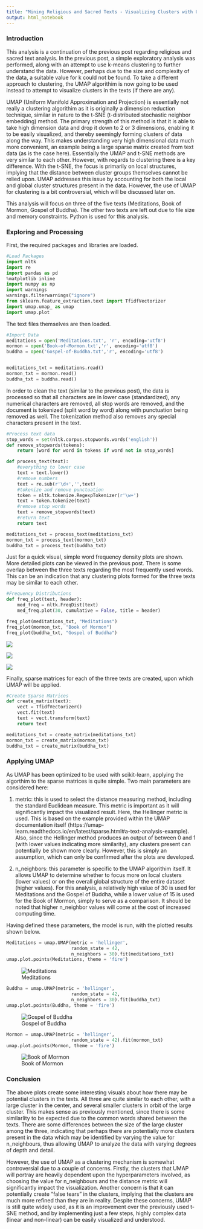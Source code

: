 ```yaml
---
title: "Mining Religious and Sacred Texts - Visualizing Clusters with UMAP"
output: html_notebook
---
```


### Introduction

This analysis is a continuation of the previous post regarding religious and sacred text analysis. In the previous post, a simple exploratory analysis was performed, along with an attempt to use k-means clustering to further understand the data. However, perhaps due to the size and complexity of the data, a suitable value for k could not be found. To take a different approach to clustering, the UMAP algorithim is now going to be used instead to attempt to visualize clusters in the texts (if there are any).

UMAP (Uniform Manifold Approximation and Projection) is essentially not really a clustering algorithim as it is originally a dimension reduction technique, similar in nature to the t-SNE (t-distributed stochastic neighbor embedding) method. The primary strength of this method is that it is able to take high dimension data and drop it down to 2 or 3 dimensions, enabling it to be easily visualized, and thereby seemingly forming clusters of data along the way. This makes understanding very high dimensional data much more convenient, an example being a large sparse matrix created from text data (as is the case here). Essentially the UMAP and t-SNE methods are very similar to each other. However, with regards to clustering there is a key difference. With the t-SNE, the focus is primarily on local structures, implying that the distance between cluster groups themselves cannot be relied upon. UMAP addresses this issue by accounting for both the local and global cluster structures present in the data. However, the use of UMAP for clustering is a bit controversial, which will be discussed later on. 

This analysis will focus on three of the five texts (Meditations, Book of Mormon, Gospel of Buddha). The other two texts are left out due to file size and memory constraints. Python is used for this analysis. 

### Exploring and Processing

First, the required packages and libraries are loaded.

```python
#Load Packages
import nltk
import re
import pandas as pd
%matplotlib inline
import numpy as np
import warnings
warnings.filterwarnings("ignore")
from sklearn.feature_extraction.text import TfidfVectorizer
import umap.umap_ as umap
import umap.plot
```

The text files themselves are then loaded.

```python
#Import Data
meditations = open('Meditations.txt', 'r', encoding='utf8')
mormon = open('Book-of-Mormon.txt','r', encoding='utf8')
buddha = open('Gospel-of-Buddha.txt','r', encoding='utf8')


meditations_txt = meditations.read()
mormon_txt = mormon.read()
buddha_txt = buddha.read()
```

In order to clean the text (similar to the previous post), the data is processed so that all characters are in lower case (standardized), any numerical characters are removed, all stop words are removed, and the document is tokenized (split word by word) along with punctuation being removed as well. The tokenization method also removes any special characters present in the text. 

```python
#Process text data
stop_words = set(nltk.corpus.stopwords.words('english'))
def remove_stopwords(tokens):
    return [word for word in tokens if word not in stop_words]

def process_text(text):
    #everything to lower case
    text = text.lower()
    #remove numbers
    text = re.sub(r'\d+','',text)
    #tokenize and remove punctuation
    token = nltk.tokenize.RegexpTokenizer(r'\w+')
    text = token.tokenize(text)
    #remove stop words
    text = remove_stopwords(text)
    #return text
    return text

meditations_txt = process_text(meditations_txt)
mormon_txt = process_text(mormon_txt)
buddha_txt = process_text(buddha_txt)
```

Just for a quick visual, simple word frequency density plots are shown. More detailed plots can be viewed in the previous post. There is some overlap between the three texts regarding the most frequently used words. This can be an indication that any clustering plots formed for the three texts may be similar to each other. 

```python
#Frequency Distributions
def freq_plot(text, header):
    med_freq = nltk.FreqDist(text)
    med_freq.plot(30, cumulative = False, title = header)

freq_plot(meditations_txt, "Meditations")
freq_plot(mormon_txt, "Book of Mormon")
freq_plot(buddha_txt, "Gospel of Buddha")
```
![](/images/Meditations-Freq.png)

![](/images/Mormon-Freq.png)

![](/images/Buddha-Freq.png)


Finally, sparse matrices for each of the three texts are created, upon which UMAP will be applied. 

```python
#Create Sparse Matrices
def create_matrix(text):
    vect = TfidfVectorizer()
    vect.fit(text)
    text = vect.transform(text)
    return text

meditations_txt = create_matrix(meditations_txt)
mormon_txt = create_matrix(mormon_txt)
buddha_txt = create_matrix(buddha_txt)
```

### Applying UMAP

As UMAP has been optimized to be used with scikit-learn, applying the algorthim to the sparse matrices is quite simple. Two main parameters are considered here:

1) metric: this is used to select the distance measuring method, including the standard Euclidean measure. This metric is important as it will significantly impact the visualized result. Here, the Hellinger metric is used. This is based on the example provided within the UMAP documentation itself (https://umap-learn.readthedocs.io/en/latest/sparse.html#a-text-analysis-example). Also, since the Hellinger method produces an output of between 0 and 1 (with lower values indicating more similarity), any clusters present can potentially be shown more clearly. However, this is simply an assumption, which can only be confirmed after the plots are developed.

2) n_neighbors: this parameter is specific to the UMAP algorithim itself. It allows UMAP to determine whether to focus more on local clusters (lower values) or on the overall global structure of the entire dataset (higher values). For this analysis, a relatively high value of 30 is used for Meditations and the Gospel of Buddha, while a lower value of 15 is used for the Book of Mormon, simply to serve as a comparison. It should be noted that higher n_neighbor values will come at the cost of increased computing time.  

Having defined these parameters, the model is run, with the plotted results shown below. 

```python
Meditations = umap.UMAP(metric = 'hellinger',
                        random_state = 42,
                        n_neighbors = 30).fit(meditations_txt)
umap.plot.points(Meditations, theme = 'fire')
```

![Meditations](/images/Meditations.png)

```python

Buddha = umap.UMAP(metric = 'hellinger', 
                        random_state = 42,
                        n_neighbors = 30).fit(buddha_txt)
umap.plot.points(Buddha, theme = 'fire')

```

![Gospel of Buddha](/images/Buddha.png)


```python
Mormon = umap.UMAP(metric = 'hellinger', 
                        random_state = 42).fit(mormon_txt)
umap.plot.points(Mormon, theme = 'fire')
```

![Book of Mormon](/images/Mormon.png)

### Conclusion

The above plots create some interesting visuals about how there may be potential clusters in the texts. All three are quite similar to each other, with a large cluster in the center, and several smaller clusters in orbit of the large cluster. This makes sense as previously mentioned, since there is some similarlity to be expected due to the common words shared between the texts. There are some differences between the size of the large cluster among the three, indicating that perhaps there are potentially more clusters present in the data which may be identified by varying the value for n_neighbours, thus allowing UMAP to analyze the data with varying degrees of depth and detail.

However, the use of UMAP as a clustering mechanism is somewhat controversial due to a couple of concerns. Firstly, the clusters that UMAP will portray are heavily dependent upon the hyperparameters involved, as choosing the value for n_neighbours and the distance metric will significantly impact the visualization. Another concern is that it can potentially create "false tears" in the clusters, implying that the clusters are much more refined than they are in reality. Despite these concerns, UMAP is still quite widely used, as it is an improvement over the previously used t-SNE method, and by implementing just a few steps, highly complex data (linear and non-linear) can be easily visualized and understood.


